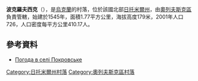 {{coord|51|20|57|N|27|34|50|E|scale:30000|display=title}}

'''波克羅夫西克'''（{{lang-uk|Покровське}}），是[[烏克蘭|烏克蘭]]的村落，位於該國北部[[日托米爾州|日托米爾州]]，由[[奧列夫斯克區|奧列夫斯克區]]負責管轄，始建於1545年，面積1.77平方公里，海拔高度179米，2001年人口726，人口密度每平方公里410.17人。

==參考資料== 
* [http://weather.in.ua/ua/zhitomirskaja/11270 Погода в селі Покровське] {{Wayback|url=http://weather.in.ua/ua/zhitomirskaja/11270 |date=20210119032719 }}

{{DEFAULTSORT:Комсомольське}}
[[Category:日托米爾州村落|Category:日托米爾州村落]]
[[Category:奧列夫斯克區村落|Category:奧列夫斯克區村落]]


{{Zhytomyr-geo-stub}}